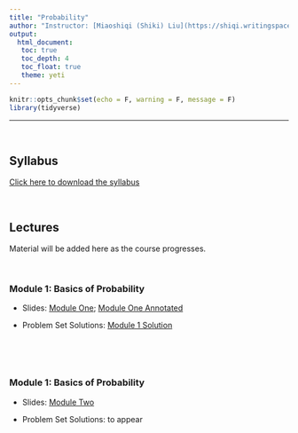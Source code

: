 ```yaml
---
title: "Probability"
author: "Instructor: [Miaoshiqi (Shiki) Liu](https://shiqi.writingspace.cc)"
output: 
  html_document:
   toc: true
   toc_depth: 4
   toc_float: true
   theme: yeti
---
```


```r
knitr::opts_chunk$set(echo = F, warning = F, message = F)
library(tidyverse)
```


---

<br>

## Syllabus

[Click here to download the syllabus](Probability/Syllabus/Bootcamp_Probability_Syllabus.pdf)

<br>

## Lectures

Material will be added here as the course progresses.

<!-- <br> -->

<!-- ### Module 1: Basics of Probability -->

<br>

### Module 1: Basics of Probability

- Slides: [Module One](Probability/Slides/Summer_Bootcamp_Module_1_with_effects.pdf); [Module One Annotated](Probability/Slides/module_1_annotated.pdf) 

- Problem Set Solutions: [Module 1 Solution](Probability/Solutions/Module_1_Solutions.pdf) 

<br>

<!-- ### Module 2: Random Variables -->

<br>

### Module 1: Basics of Probability

- Slides: [Module Two](Probability/Slides/Summer_Bootcamp_Module_2_with_effects.pdf)

- Problem Set Solutions: to appear

<br>


<!-- ### Module 3: Common Random Variables -->

<!-- ### Module 4: Distribution -->

<!-- ### Module 5: Expectation -->

<!-- ### Module 6: Inequalities -->

<!-- ### Module 7: Stochastic Convergence -->

<!-- ### Module 8: Limit Theorems -->

<!-- ### Module 9: Markov Chain -->

<!-- ### Module 10: Stochastic Processes -->




